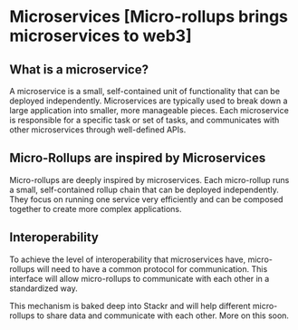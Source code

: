 # Microservices [Micro-rollups brings microservices to web3]

## What is a microservice?

A microservice is a small, self-contained unit of functionality that can be deployed independently. Microservices are typically used to break down a large application into smaller, more manageable pieces. Each microservice is responsible for a specific task or set of tasks, and communicates with other microservices through well-defined APIs.

## Micro-Rollups are inspired by Microservices

Micro-rollups are deeply inspired by microservices. Each micro-rollup runs a small, self-contained rollup chain that can be deployed independently. They focus on running one service very efficiently and can be composed together to create more complex applications.

## Interoperability

To achieve the level of interoperability that microservices have, micro-rollups will need to have a common protocol for communication. This interface will allow micro-rollups to communicate with each other in a standardized way.

This mechanism is baked deep into Stackr and will help different micro-rollups to share data and communicate with each other. More on this soon.
